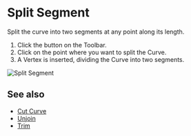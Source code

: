 
# Split Segment

<Reference shortcut="" command="Split Segment" button="Toolbar" />

Split the curve into two segments at any point along its length.

1. Click the button <ButtonIcon type="button-split-segment" /> on the Toolbar.
2. Click on the point where you want to split the Curve.
3. A Vertex is inserted, dividing the Curve into two segments.

![Split Segment](/img/split-segment.gif)

## See also
- [Cut Curve](./cut-curve)
- [Unjoin](./unjoin)
- [Trim](./trim)














